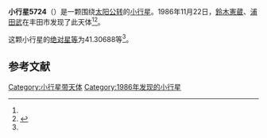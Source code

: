{{Infobox planet
| bgcolour = #FFFFC0
| name = 5724
| symbol = 
| image = 
| caption = 
| discovery = yes
| discovery_ref = 
| discoverer = [[鈴木憲蔵|鈴木憲蔵]]、[[浦田武|浦田武]]
| discovery_site = [[丰田市|丰田市]] 
| discovered = 1986年11月22日
| designations = yes
| mp_name = 
| named_after = 
| alt_names = 1986 WE/ 1938 GD
| mp_category = [[主带小行星|主带小行星]]
| orbit_ref = <ref name="a">[http://ssd.jpl.nasa.gov/sbdb.cgi?sstr=5724 5724] {{Wayback|url=http://ssd.jpl.nasa.gov/sbdb.cgi?sstr=5724 |date=20110610005557 }}，小行星數據庫瀏覽器（JPL Small-Body Database Browser）－[[美国国家航空航天局|美国国家航空航天局]]喷气推进实验室</ref>
| epoch = 2456400.5 (2013年4月18日更新)
| aphelion = {{convert|2.9114237|AU|km|3|abbr=on|lk=out}}
| perihelion = {{convert|1.9642553|AU|km|3|abbr=on}}
| semimajor = {{convert|2.4378395|AU|km|3|abbr=on}}
| eccentricity = 0.1942639
| period = 1390.292215 [[日|日]]<br />3.81[[儒略年|儒略年]]
| avg_speed = 
| inclination = 6.36582
| asc_node = 100.45182
| mean_anomaly = 
| arg_peri = 41.30688
| satellites = 
| physical_characteristics = yes
| dimensions = 
| mass = 
| density = 
| surface_grav = 
| escape_velocity = 
| sidereal_day = 
| axial_tilt = 
| pole_ecliptic_lat = 
| pole_ecliptic_lon = 
| albedo = 
| temperatures= 
| temp_name1 = 
| mean_temp_1 = 
| max_temp_1 = 
| temp_name2 = 
| max_temp_2 = 
| spectral_type = 
| abs_magnitude = 41.30688
}}

'''小行星5724'''（{{lang-en|5724}}）是一颗围绕[[太阳|太阳]][[公转|公转]]的[[小行星|小行星]]。1986年11月22日，[[鈴木憲蔵|鈴木憲蔵]]、[[浦田武|浦田武]]在丰田市发现了此天体<ref name="a" /><ref>{{cite news|title=小行星列表|url=http://cfa-www.harvard.edu/iau/lists/NumberedMPs.txt|accessdate=2013-07-08|newspaper=哈佛大学|archive-date=2008-05-17|archive-url=https://web.archive.org/web/20080517010638/http://cfa-www.harvard.edu/iau/lists/NumberedMPs.txt|dead-url=no}}</ref>。

这颗小行星的[[绝对星等|绝对星等]]为41.30688等<ref name="a" />。

==参考文献==
{{reflist}}
{{Minor Planet Number|[[小行星5723|小行星5723]]|[[小行星5725|小行星5725]]}}

{{小天体}}

[[Category:小行星带天体|Category:小行星带天体]]
[[Category:1986年发现的小行星|Category:1986年发现的小行星]]

{{asteroid-stub}}